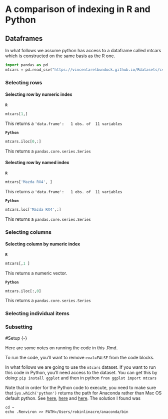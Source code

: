 # A comparison of indexing in R and Python {-}


## Dataframes {-}

In what follows we assume python has access to a dataframe called mtcars which is constructed on the same basis as the R one.

```python
import pandas as pd 
mtcars = pd.read_csv("https://vincentarelbundock.github.io/Rdatasets/csv/datasets/mtcars.csv", index_col=0)
```


### Selecting rows {-}

#### Selecting row by numeric index {-}

**`R`**
```r
mtcars[1,]
```

This returns a `'data.frame':	1 obs. of  11 variables`

**`Python`**
```python
mtcars.iloc[0,:]
```

This returns a `pandas.core.series.Series`

#### Selecting row by named index {-}

**`R`**
```r
mtcars['Mazda RX4', ]
```

This returns a `'data.frame':	1 obs. of  11 variables`

**`Python`**
```python
mtcars.loc['Mazda RX4',:]
```

This returns a `pandas.core.series.Series`

### Selecting columns {-}

#### Selecting column by numeric index {-}

**`R`**
```r
mtcars[,1 ]
```

This returns a numeric vector.

**`Python`**
```python
mtcars.iloc[:,0]
```

This returns a `pandas.core.series.Series`

### Selecting individual items {-}



### Subsetting


#Setup {-}

Here are some notes on running the code in this .Rmd.

To run the code, you'll want to remove `eval=FALSE` from the code blocks.

In what follows we are going to use the `mtcars` dataset.  If you want to run this code in Python, you'll need access to the dataset.  You can get this by doing:  `pip install ggplot` and then in python `from ggplot import mtcars`

Note that in order for the Python code to execute, you need to make sure that `Sys.which('python')` returns the path for Anaconda rather than Mac OS default python.  See [here](http://rmarkdown.rstudio.com/authoring_knitr_engines.html), [here](http://stackoverflow.com/questions/27097169/why-r-is-calling-system-python-instead-of-default-python-in-user-path) and [here](https://support.rstudio.com/hc/en-us/community/posts/207644217-Rstudio-server-doesn-t-have-login-user-s-environment-variables-).  The solution I found was 

````
cd ~
echo .Renviron >> PATH=/Users/robinlinacre/anaconda/bin
````
